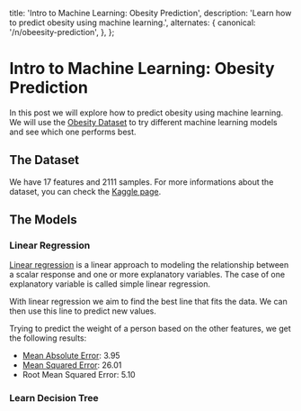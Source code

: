 
  title: 'Intro to Machine Learning: Obesity Prediction',
  description: 'Learn how to predict obesity using machine learning.',
  alternates: {
    canonical: '/n/obeesity-prediction',
  },
};

# Intro to Machine Learning: Obesity Prediction

<AnimatedName />

In this post we will explore how to predict obesity using machine learning. 
We will use the [Obesity Dataset](https://www.kaggle.com/datasets/fatemehmehrparvar/obesity-levels) to try different machine learning models and see which one performs best.

## The Dataset

We have 17 features and 2111 samples. For more informations about the dataset, you can check the [Kaggle page](https://www.kaggle.com/datasets/fatemehmehrparvar/obesity-levels).

## The Models

### Linear Regression

[Linear regression](https://en.wikipedia.org/wiki/Linear_regression) is a linear approach to modeling the relationship between a scalar response and one or more explanatory variables. The case of one explanatory variable is called simple linear regression. 

<LinearRegression />

With linear regression we aim to find the best line that fits the data. We can then use this line to predict new values.

Trying to predict the weight of a person based on the other features, we get the following results:

- [Mean Absolute Error](https://en.wikipedia.org/wiki/Mean_absolute_error): 3.95
- [Mean Squared Error](https://en.wikipedia.org/wiki/Mean_squared_error): 26.01
- Root Mean Squared Error: 5.10

### Learn Decision Tree

<DecisionTree />